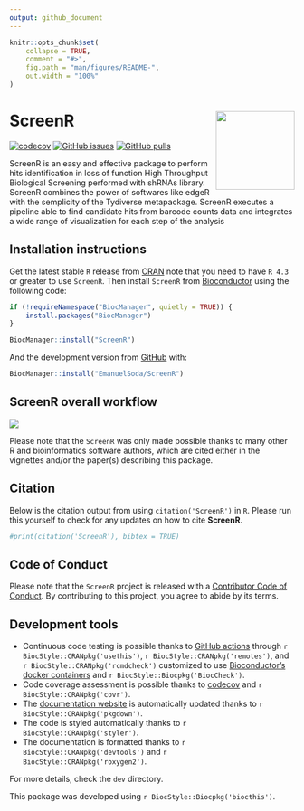 ```yaml
---
output: github_document
---
```


<!-- README.md is generated from README.Rmd. Please edit that file -->

```r
knitr::opts_chunk$set(
    collapse = TRUE,
    comment = "#>",
    fig.path = "man/figures/README-",
    out.width = "100%"
)
```

# ScreenR <a href='https://emanuelsoda.github.io/ScreenR/'><img src='man/figures/logo.png' align="right" height="139" /></a>

<!-- badges: start -->
[![codecov](https://codecov.io/gh/EmanuelSoda/ScreenR/branch/master/graph/badge.svg?token=NX5YVRP4L0)](https://codecov.io/gh/EmanuelSoda/ScreenR) [![GitHub issues](https://img.shields.io/github/issues/EmanuelSoda/ScreenR)](https://github.com/EmanuelSoda/ScreenR/issues) [![GitHub pulls](https://img.shields.io/github/issues-pr/EmanuelSoda/ScreenR)](https://github.com/EmanuelSoda/ScreenR/pulls) 
<!-- badges: end -->

ScreenR is an easy and effective package to perform hits identification in loss of function High Throughput Biological Screening performed with shRNAs library. ScreenR combines the power of softwares like edgeR with the semplicity of the Tydiverse metapackage. ScreenR executes a pipeline able to find candidate hits from barcode counts data and integrates a wide range of visualization for each step of the analysis

## Installation instructions

Get the latest stable `R` release from [CRAN](http://cran.r-project.org/) note 
that you need to have `R 4.3` or greater to use `ScreenR`. Then install 
`ScreenR` from [Bioconductor](http://bioconductor.org/) using the following code:

```r
if (!requireNamespace("BiocManager", quietly = TRUE)) {
    install.packages("BiocManager")
}

BiocManager::install("ScreenR")
```

And the development version from [GitHub](https://github.com/EmanuelSoda/ScreenR) with:

```r
BiocManager::install("EmanuelSoda/ScreenR")
```

## ScreenR overall workflow 

<img src="man/figures/Pipeline.png" align="top">

<!-- ## Citation -->

<!-- Below is the citation output from using `citation('ScreenR')` in R. Please run this yourself to check for any updates on how to cite **ScreenR**. -->

<!-- ```{r 'citation', eval = requireNamespace('ScreenR')} -->
<!-- print(citation('ScreenR'), bibtex = TRUE) -->
<!-- ``` -->

Please note that the `ScreenR` was only made possible thanks to many other R and bioinformatics software authors, which are cited either in the vignettes and/or the paper(s) describing this package.

## Citation

Below is the citation output from using `citation('ScreenR')` in `R`. Please run this yourself to check for any updates on how to cite **ScreenR**.

```r
#print(citation('ScreenR'), bibtex = TRUE)
```

## Code of Conduct

Please note that the `ScreenR` project is released with a [Contributor Code of Conduct](http://bioconductor.org/about/code-of-conduct/). By contributing to this project, you agree to abide by its terms.

## Development tools

-   Continuous code testing is possible thanks to [GitHub actions](https://www.tidyverse.org/blog/2020/04/usethis-1-6-0/) through `r BiocStyle::CRANpkg('usethis')`, `r BiocStyle::CRANpkg('remotes')`, and `r BiocStyle::CRANpkg('rcmdcheck')` customized to use [Bioconductor's docker containers](https://www.bioconductor.org/help/docker/) and `r BiocStyle::Biocpkg('BiocCheck')`.
-   Code coverage assessment is possible thanks to [codecov](https://codecov.io/gh) and `r BiocStyle::CRANpkg('covr')`.
-   The [documentation website](http://EmanuelSoda.github.io/ScreenR) is automatically updated thanks to `r BiocStyle::CRANpkg('pkgdown')`.
-   The code is styled automatically thanks to `r BiocStyle::CRANpkg('styler')`.
-   The documentation is formatted thanks to `r BiocStyle::CRANpkg('devtools')` and `r BiocStyle::CRANpkg('roxygen2')`.

For more details, check the `dev` directory.

This package was developed using `r BiocStyle::Biocpkg('biocthis')`.
